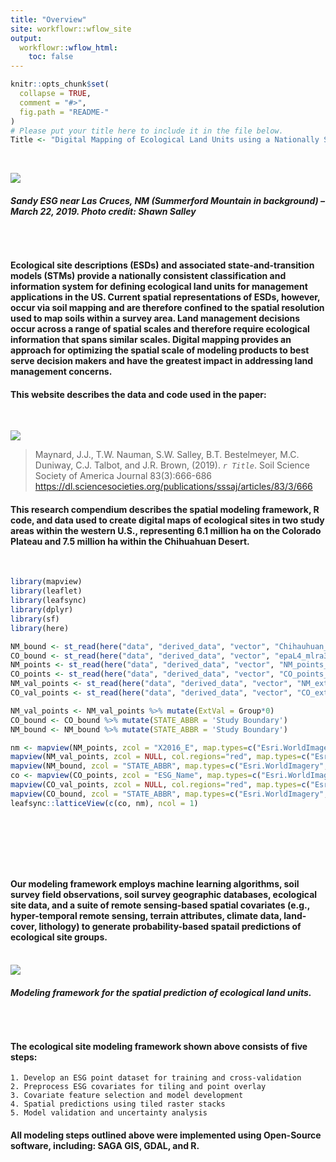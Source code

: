 ```yaml
---
title: "Overview"
site: workflowr::wflow_site
output:
  workflowr::wflow_html:
    toc: false
---
```


```r
knitr::opts_chunk$set(
  collapse = TRUE,
  comment = "#>",
  fig.path = "README-"
)
# Please put your title here to include it in the file below. 
Title <- "Digital Mapping of Ecological Land Units using a Nationally Scalable Modeling Framework"
```

<br>

![](esg1.png)

###### **Sandy ESG near Las Cruces, NM (Summerford Mountain in background) -- March 22, 2019. Photo credit: Shawn Salley**

<br>

#### Ecological site descriptions (ESDs) and associated state-and-transition models (STMs) provide a nationally consistent classification and information system for defining ecological land units for management applications in the US. Current spatial representations of ESDs, however, occur via soil mapping and are therefore confined to the spatial resolution used to map soils within a survey area.  Land management decisions occur across a range of spatial scales and therefore require ecological information that spans similar scales. Digital mapping provides an approach for optimizing the spatial scale of modeling products to best serve decision makers and have the greatest impact in addressing land management concerns. 


#### This website describes the data and code used in the paper:
<br>

![](cover_small.png)


> Maynard, J.J., T.W. Nauman, S.W. Salley, B.T. Bestelmeyer, M.C. Duniway, C.J. Talbot, and J.R. Brown, (2019). _`r Title`_. Soil Science Society of America Journal 83(3):666-686 <https://dl.sciencesocieties.org/publications/sssaj/articles/83/3/666>


#### This research compendium describes the spatial modeling framework, R code, and data used to create digital maps of ecological sites in two study areas within the western U.S., representing 6.1 million ha on the Colorado Plateau and 7.5 million ha within the Chihuahuan Desert.
<br>

```r

library(mapview)
library(leaflet)
library(leafsync)
library(dplyr)
library(sf)
library(here)

NM_bound <- st_read(here("data", "derived_data", "vector", "Chihauhuan_Study_Area_Boundary.shp"))
CO_bound <- st_read(here("data", "derived_data", "vector", "epaL4_mlra35sel_bndc.shp"))
NM_points <- st_read(here("data", "derived_data", "vector", "NM_points_final.shp"))
CO_points <- st_read(here("data", "derived_data", "vector", "CO_points_final.shp"))
NM_val_points <- st_read(here("data", "derived_data", "vector", "NM_ext_valid_points.shp"))
CO_val_points <- st_read(here("data", "derived_data", "vector", "CO_ext_valid_points.shp"))

NM_val_points <- NM_val_points %>% mutate(ExtVal = Group*0)
CO_bound <- CO_bound %>% mutate(STATE_ABBR = 'Study Boundary')
NM_bound <- NM_bound %>% mutate(STATE_ABBR = 'Study Boundary')
```

```r
nm <- mapview(NM_points, zcol = "X2016_E", map.types=c("Esri.WorldImagery", "OpenTopoMap"), layer.name = 'ESG') +
mapview(NM_val_points, zcol = NULL, col.regions="red", map.types=c("Esri.WorldImagery", "OpenTopoMap"), layer.name = 'External Validation Points') +
mapview(NM_bound, zcol = "STATE_ABBR", map.types=c("Esri.WorldImagery", "OpenTopoMap"), alpha.regions=0.2, layer.name = 'Chihuahuan Desert') 
co <- mapview(CO_points, zcol = "ESG_Name", map.types=c("Esri.WorldImagery", "OpenTopoMap"), layer.name = 'ESG') +
mapview(CO_val_points, zcol = NULL, col.regions="red", map.types=c("Esri.WorldImagery", "OpenTopoMap"), layer.name = 'External Validation Points') +
mapview(CO_bound, zcol = "STATE_ABBR", map.types=c("Esri.WorldImagery", "OpenTopoMap"), alpha.regions=0.2, layer.name = 'Colorado Plateau') 
leafsync::latticeView(c(co, nm), ncol = 1)

```

<br>

<br>

<br>
                          
                              
#### Our modeling framework employs machine learning algorithms, soil survey field observations, soil survey geographic databases, ecological site data, and a suite of remote sensing-based spatial covariates (e.g., hyper-temporal remote sensing, terrain attributes, climate data, land-cover, lithology) to generate probability-based spatail predictions of ecological site groups.

<br>
![](ESG_Modeling_Framework.png) 

###### **Modeling framework for the spatial prediction of ecological land units.**

<br>

#### The ecological site modeling framework shown above consists of five steps: 
    1. Develop an ESG point dataset for training and cross-validation 
    2. Preprocess ESG covariates for tiling and point overlay
    3. Covariate feature selection and model development
    4. Spatial predictions using tiled raster stacks
    5. Model validation and uncertainty analysis 


#### All modeling steps outlined above were implemented using Open-Source software, including: SAGA GIS, GDAL, and R.

